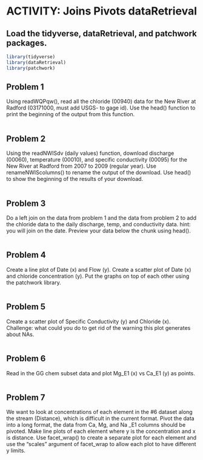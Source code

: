 # ACTIVITY: Joins Pivots dataRetrieval {#joinpivotDR}

## Load the tidyverse, dataRetrieval, and patchwork packages.

```r
library(tidyverse)
library(dataRetrieval)
library(patchwork)
```

## Problem 1 
Using readWQPqw(), read all the chloride (00940) data for the New River at Radford (03171000, must add USGS- to gage id). Use the head() function to print the beginning of the output from this function.

```r

```

## Problem 2
Using the readNWISdv (daily values) function, download discharge (00060), temperature (00010), and specific conductivity (00095) for the New River at Radford from 2007 to 2009 (regular year). Use renameNWIScolumns() to rename the output of the download. Use head() to show the beginning of the results of your download.

```r

```

## Problem 3
Do a left join on the data from problem 1 and the data from problem 2 to add the chloride data to the daily discharge, temp, and conductivity data. hint: you will join on the date. Preview your data below the chunk using head().

```r

```

## Problem 4
Create a line plot of Date (x) and Flow (y). Create a scatter plot of Date (x) and chloride concentration (y). Put the graphs on top of each other using the patchwork library.

```r

```

## Problem 5
Create a scatter plot of Specific Conductivity (y) and Chloride (x). Challenge: what could you do to get rid of the warning this plot generates about NAs.

```r

```

## Problem 6
Read in the GG chem subset data and plot Mg_E1 (x) vs Ca_E1 (y) as points.

```r

```

## Problem 7
We want to look at concentrations of each element in the \#6 dataset along the stream (Distance), which is difficult in the current format. Pivot the data into a long format, the data from Ca, Mg, and Na \_E1 columns should be pivoted. Make line plots of each element where y is the concentration and x is distance. Use facet_wrap() to create a separate plot for each element and use the "scales" argument of facet_wrap to allow each plot to have different y limits.

```r

```
